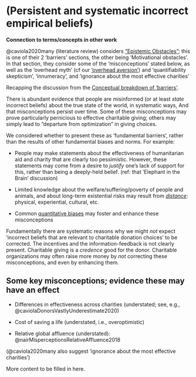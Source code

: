 # (Persistent and systematic incorrect empirical beliefs) {#factual}

::: {.alert .alert-secondary}
 

**Connection to terms/concepts in other work**

@caviola2020many (literature review) considers ["Epistemic Obstacles"](https://www.cell.com/trends/cognitive-sciences/fulltext/S1364-6613(21)00090-5#secst0060); this is one of their 2 'barriers' sections, the other being 'Motivational obstacles'. In that section, they consider some of the 'misconceptions' stated below, as well as  the 'overhead myth' (cf our ['overhead aversion'](#overhead-aversion)) and 'quantifiability skepticism', 'innumeracy', and 'ignorance about the most effective charities'

 
:::

Recapping the discussion from the [Conceptual breakdown of 'barriers'](#barriers-concept).

There is abundant evidence that people are misinformed (or at least *state* incorrect beliefs) about the true state of the world, in systematic ways, And that misconceptions persist over time. Some of these misconceptions may prove particularly pernicious to effective charitable giving; others may simply lead to "departure from optimization" in giving choices.

We considered whether to present these as 'fundamental barriers', rather than the results of other fundamental biases and norms. For example:

-   People may make statements about the effectiveness of humanitarian aid and charity that are clearly too pessimistic. However, these statements may come from a desire to *justify* one's lack of support for this, rather than being a deeply-held belief. (ref: that 'Elephant in the Brain' discussion)

-   Limited knowledge about the welfare/suffering/poverty of people and animals, and about long-term existential risks may result from [*distance*](#aware-distance): physical, experiential, cultural, etc.

-   Common [quantitative biases](#quant-biases) may foster and enhance these misconceptions

Fundamentally there are systematic reasons why we might *not* expect 'incorrect beliefs that are relevant to charitable donation choices' to be corrected. The incentives and the information-feedback is not clearly present. Charitable giving is a *credence* good for the donor. Charitable organizations may often raise more money by *not* correcting these misconceptions, and even by enhancing them.\

## Some key misconceptions; evidence these may have an effect

-   Differences in effectiveness across charities (understated; see, e.g., @caviolaDonorsVastlyUnderestimate2020)

-   Cost of saving a life (understated, i.e., overoptimistic)

-   Relative global affluence (understated): @nairMisperceptionsRelativeAffluence2018

(@caviola2020many also suggest 'ignorance about the most effective charities')

::: {.alert .alert-secondary}
 
More content to be filled in here.
 
:::  


